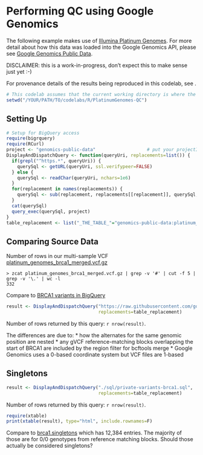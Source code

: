 <!-- R Markdown Documentation, DO NOT EDIT THE PLAIN MARKDOWN VERSION OF THIS FILE -->

<!-- Copyright 2014 Google Inc. All rights reserved. -->

<!-- Licensed under the Apache License, Version 2.0 (the "License"); -->
<!-- you may not use this file except in compliance with the License. -->
<!-- You may obtain a copy of the License at -->

<!--     http://www.apache.org/licenses/LICENSE-2.0 -->

<!-- Unless required by applicable law or agreed to in writing, software -->
<!-- distributed under the License is distributed on an "AS IS" BASIS, -->
<!-- WITHOUT WARRANTIES OR CONDITIONS OF ANY KIND, either express or implied. -->
<!-- See the License for the specific language governing permissions and -->
<!-- limitations under the License. -->

Performing QC using Google Genomics
===================================

The following example makes use of [Illumina Platinum Genomes](http://www.illumina.com/platinumgenomes/).  For more detail about how this data was loaded into the Google Genomics API, please see [Google Genomics Public Data](https://cloud.google.com/genomics/data/platinum-genomes).

DISCLAIMER: this is a work-in-progress, don't expect this to make sense just yet :-)

For provenance details of the results being reproduced in this codelab, see <coming soon>.

```r
# This codelab assumes that the current working directory is where the Rmd file resides
setwd("/YOUR/PATH/TO/codelabs/R/PlatinumGenomes-QC")
```

Setting Up
-----------
```r
# Setup for BigQuery access
require(bigrquery)
require(RCurl)
project <- "genomics-public-data"                   # put your projectID here
DisplayAndDispatchQuery <- function(queryUri, replacements=list()) {
  if(grepl("^https.*", queryUri)) {
    querySql <- getURL(queryUri, ssl.verifypeer=FALSE)
  } else {
    querySql <- readChar(queryUri, nchars=1e6)
  }
  for(replacement in names(replacements)) {
    querySql <- sub(replacement, replacements[[replacement]], querySql, fixed=TRUE)
  }
  cat(querySql)
  query_exec(querySql, project)
}
table_replacement <- list("_THE_TABLE_"="genomics-public-data:platinum_genomes.variants")
```

Comparing Source Data
--------------------- 
Number of rows in our multi-sample VCF [platinum_genomes_brca1_merged.vcf.gz](./data/platinum_genomes_brca1_merged.vcf.gz)
```
> zcat platinum_genomes_brca1_merged.vcf.gz | grep -v '#' | cut -f 5 | grep -v '\.' | wc -l
332
```

Compare to [BRCA1 variants in BigQuery](https://github.com/googlegenomics/getting-started-bigquery/blob/master/RMarkdown/literate-programming-demo.md#data-visualization)
```r
result <- DisplayAndDispatchQuery("https://raw.githubusercontent.com/googlegenomics/getting-started-bigquery/master/sql/variant-level-data-for-brca1.sql",
                                  replacements=table_replacement)
```
Number of rows returned by this query: `r nrow(result)`.

The differences are due to:
* how the alternates for the same genomic position are nested
* any gVCF reference-matching blocks overlapping the start of BRCA1 are included by the region filter for bcftools merge
* Google Genomics uses a 0-based coordinate system but VCF files are 1-based

Singletons
----------
```r
result <- DisplayAndDispatchQuery("./sql/private-variants-brca1.sql",
                                  replacements=table_replacement)
```
Number of rows returned by this query: `r nrow(result)`.

```r
require(xtable)
print(xtable(result), type="html", include.rownames=F)
```

Compare to [brca1.singletons](./data/singletons/brca1.singletons) which has 12,384 entries.  The majority of those are for 0/0 genotypes from reference matching blocks.  Should those actually be considered singletons?
